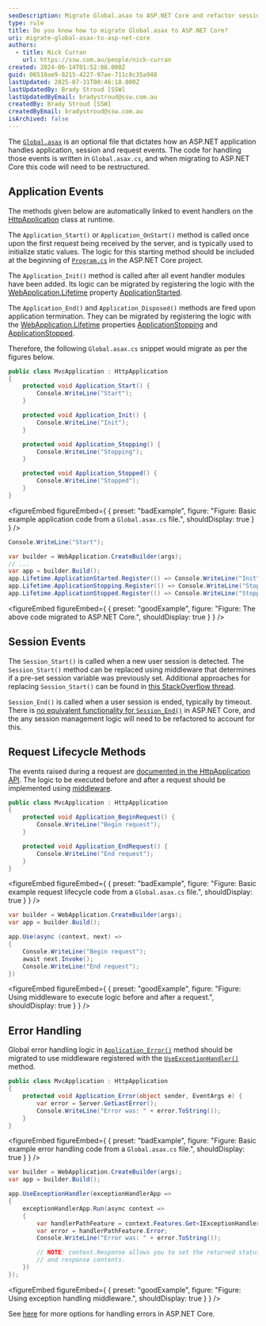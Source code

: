 ```yaml
---
seoDescription: Migrate Global.asax to ASP.NET Core and refactor session management logic to leverage middleware.
type: rule
title: Do you know how to migrate Global.asax to ASP.NET Core?
uri: migrate-global-asax-to-asp-net-core
authors:
  - title: Nick Curran
    url: https://ssw.com.au/people/nick-curran
created: 2024-06-14T01:52:08.000Z
guid: 06510ae9-8215-4227-97ae-711c8c35a948
lastUpdated: 2025-07-31T00:46:18.000Z
lastUpdatedBy: Brady Stroud [SSW]
lastUpdatedByEmail: bradystroud@ssw.com.au
createdBy: Brady Stroud [SSW]
createdByEmail: bradystroud@ssw.com.au
isArchived: false
---
```


The [`Global.asax`](https://learn.microsoft.com/en-us/previous-versions/aspnet/118w0kzy(v=vs.100)#project-files-created-with-web-forms) is an optional file that dictates how an ASP.NET application handles application, session and request events. The code for handling those events is written in `Global.asax.cs`, and when migrating to ASP.NET Core this code will need to be restructured.

## Application Events

The methods given below are automatically linked to event handlers on the [HttpApplication](https://learn.microsoft.com/en-us/dotnet/api/system.web.httpapplication?view=netframework-4.8.1&WT.mc_id=DT-MVP-33518) class at runtime.

The `Application_Start()` or `Application_OnStart()` method is called once upon the first request being received by the server, and is typically used to initialize static values. The logic for this starting method should be included at the beginning of [`Program.cs`](https://learn.microsoft.com/en-us/aspnet/core/fundamentals/startup?view=aspnetcore-7.0&WT.mc_id=DT-MVP-33518) in the ASP.NET Core project.

The `Application_Init()` method is called after all event handler modules have been added. Its logic can be migrated by registering the logic with the [WebApplication.Lifetime](https://learn.microsoft.com/en-us/dotnet/api/microsoft.aspnetcore.builder.webapplication.lifetime?view=aspnetcore-7.0&WT.mc_id=DT-MVP-33518) property [ApplicationStarted](https://learn.microsoft.com/en-us/dotnet/api/microsoft.extensions.hosting.ihostapplicationlifetime.applicationstarted?view=dotnet-plat-ext-7.0#microsoft-extensions-hosting-ihostapplicationlifetime-applicationstarted&WT.mc_id=DT-MVP-33518).

The `Application_End()` and `Application_Disposed()` methods are fired upon application termination. They can be migrated by registering the logic with the [WebApplication.Lifetime](https://learn.microsoft.com/en-us/dotnet/api/microsoft.aspnetcore.builder.webapplication.lifetime?view=aspnetcore-7.0&WT.mc_id=DT-MVP-33518) properties [ApplicationStopping](https://learn.microsoft.com/en-us/dotnet/api/microsoft.extensions.hosting.ihostapplicationlifetime.applicationstopping?view=dotnet-plat-ext-7.0#microsoft-extensions-hosting-ihostapplicationlifetime-applicationstopping&WT.mc_id=DT-MVP-33518) and [ApplicationStopped](https://learn.microsoft.com/en-us/dotnet/api/microsoft.extensions.hosting.ihostapplicationlifetime.applicationstopped?view=dotnet-plat-ext-7.0#microsoft-extensions-hosting-ihostapplicationlifetime-applicationstopped&WT.mc_id=DT-MVP-33518).

Therefore, the following `Global.asax.cs` snippet would migrate as per the figures below.

```cs
public class MvcApplication : HttpApplication
{
    protected void Application_Start() {
        Console.WriteLine("Start");
    }

    protected void Application_Init() {
        Console.WriteLine("Init");
    }

    protected void Application_Stopping() {
        Console.WriteLine("Stopping");
    }

    protected void Application_Stopped() {
        Console.WriteLine("Stopped");
    }
}
```

<figureEmbed figureEmbed={ {
  preset: "badExample",
  figure: "Figure: Basic example application code from a `Global.asax.cs` file.",
  shouldDisplay: true
} } />


```cs
Console.WriteLine("Start");

var builder = WebApplication.CreateBuilder(args);
// ...
var app = builder.Build();
app.Lifetime.ApplicationStarted.Register(() => Console.WriteLine("Init"));
app.Lifetime.ApplicationStopping.Register(() => Console.WriteLine("Stopping"));
app.Lifetime.ApplicationStopped.Register(() => Console.WriteLine("Stopped"));
```

<figureEmbed figureEmbed={ {
  preset: "goodExample",
  figure: "Figure: The above code migrated to ASP.NET Core.",
  shouldDisplay: true
} } />


## Session Events

The `Session_Start()` is called when a new user session is detected. The `Session_Start()` method can be replaced using middleware that determines if a pre-set session variable was previously set. Additional approaches for replacing `Session_Start()` can be found in [this StackOverflow thread](https://stackoverflow.com/questions/52533831/is-there-a-session-start-equivalent-in-net-core-mvc-2-1).

`Session_End()` is called when a user session is ended, typically by timeout. There is [no equivalent functionality for `Session_End()`](https://github.com/aspnet/Session/issues/20) in ASP.NET Core, and the any session management logic will need to be refactored to account for this.

## Request Lifecycle Methods

The events raised during a request are [documented in the HttpApplication API](https://learn.microsoft.com/en-us/dotnet/api/system.web.httpapplication?view=netframework-4.8.1#remarks&WT.mc_id=DT-MVP-33518). The logic to be executed before and after a request should be implemented using [middleware](https://learn.microsoft.com/en-us/aspnet/core/fundamentals/middleware/?view=aspnetcore-7.0&WT.mc_id=DT-MVP-33518).

```cs
public class MvcApplication : HttpApplication
{
    protected void Application_BeginRequest() {
        Console.WriteLine("Begin request");
    }

    protected void Application_EndRequest() {
        Console.WriteLine("End request");
    }
}
```

<figureEmbed figureEmbed={ {
  preset: "badExample",
  figure: "Figure: Basic example request lifecycle code from a `Global.asax.cs` file.",
  shouldDisplay: true
} } />


```cs
var builder = WebApplication.CreateBuilder(args);
var app = builder.Build();

app.Use(async (context, next) =>
{
    Console.WriteLine("Begin request");
    await next.Invoke();
    Console.WriteLine("End request");
})
```

<figureEmbed figureEmbed={ {
  preset: "goodExample",
  figure: "Figure: Using middleware to execute logic before and after a request.",
  shouldDisplay: true
} } />


## Error Handling

Global error handling logic in [`Application_Error()`](https://learn.microsoft.com/en-us/dotnet/api/system.web.httpapplication.error?view=netframework-4.8.1&WT.mc_id=DT-MVP-33518) method should be migrated to use middleware registered with the [`UseExceptionHandler()`](https://learn.microsoft.com/en-us/dotnet/api/microsoft.aspnetcore.builder.exceptionhandlerextensions.useexceptionhandler?view=aspnetcore-7.0&WT.mc_id=DT-MVP-33518) method.

```cs
public class MvcApplication : HttpApplication
{
    protected void Application_Error(object sender, EventArgs e) {
        var error = Server.GetLastError();
        Console.WriteLine("Error was: " + error.ToString());
    }
}
```

<figureEmbed figureEmbed={ {
  preset: "badExample",
  figure: "Figure: Basic example error handling code from a `Global.asax.cs` file.",
  shouldDisplay: true
} } />


```cs
var builder = WebApplication.CreateBuilder(args);
var app = builder.Build();

app.UseExceptionHandler(exceptionHandlerApp =>
{
    exceptionHandlerApp.Run(async context =>
    {
        var handlerPathFeature = context.Features.Get<IExceptionHandlerPathFeature>();
        var error = handlerPathFeature.Error;
        Console.WriteLine("Error was: " + error.ToString());

        // NOTE: context.Response allows you to set the returned status code
        // and response contents.
    })
});
```

<figureEmbed figureEmbed={ {
  preset: "goodExample",
  figure: "Figure: Using exception handling middleware.",
  shouldDisplay: true
} } />


See [here](https://learn.microsoft.com/en-us/aspnet/core/web-api/handle-errors?view=aspnetcore-7.0&WT.mc_id=DT-MVP-33518) for more options for handling errors in ASP.NET Core.

